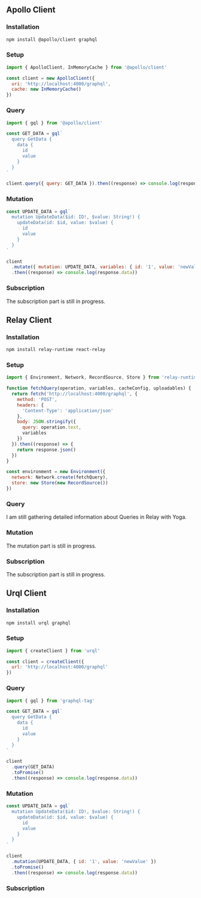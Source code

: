 ## Apollo Client

### Installation

```bash
npm install @apollo/client graphql
```

### Setup

```javascript
import { ApolloClient, InMemoryCache } from '@apollo/client'

const client = new ApolloClient({
  uri: 'http://localhost:4000/graphql',
  cache: new InMemoryCache()
})
```

### Query

```javascript
import { gql } from '@apollo/client'

const GET_DATA = gql`
  query GetData {
    data {
      id
      value
    }
  }
`

client.query({ query: GET_DATA }).then((response) => console.log(response.data))
```

### Mutation

```javascript
const UPDATE_DATA = gql`
  mutation UpdateData($id: ID!, $value: String!) {
    updateData(id: $id, value: $value) {
      id
      value
    }
  }
`

client
  .mutate({ mutation: UPDATE_DATA, variables: { id: '1', value: 'newValue' } })
  .then((response) => console.log(response.data))
```

### Subscription

The subscription part is still in progress.

## Relay Client

### Installation

```bash
npm install relay-runtime react-relay
```

### Setup

```javascript
import { Environment, Network, RecordSource, Store } from 'relay-runtime'

function fetchQuery(operation, variables, cacheConfig, uploadables) {
  return fetch('http://localhost:4000/graphql', {
    method: 'POST',
    headers: {
      'Content-Type': 'application/json'
    },
    body: JSON.stringify({
      query: operation.text,
      variables
    })
  }).then((response) => {
    return response.json()
  })
}

const environment = new Environment({
  network: Network.create(fetchQuery),
  store: new Store(new RecordSource())
})
```

### Query

I am still gathering detailed information about Queries in Relay with Yoga.

### Mutation

The mutation part is still in progress.

### Subscription

The subscription part is still in progress.

## Urql Client

### Installation

```bash
npm install urql graphql
```

### Setup

```javascript
import { createClient } from 'urql'

const client = createClient({
  url: 'http://localhost:4000/graphql'
})
```

### Query

```javascript
import { gql } from 'graphql-tag'

const GET_DATA = gql`
  query GetData {
    data {
      id
      value
    }
  }
`

client
  .query(GET_DATA)
  .toPromise()
  .then((response) => console.log(response.data))
```

### Mutation

```javascript
const UPDATE_DATA = gql`
  mutation UpdateData($id: ID!, $value: String!) {
    updateData(id: $id, value: $value) {
      id
      value
    }
  }
`

client
  .mutation(UPDATE_DATA, { id: '1', value: 'newValue' })
  .toPromise()
  .then((response) => console.log(response.data))
```

### Subscription
